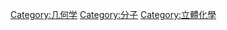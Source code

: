 {{Commonscat|Molecular geometry}}

[[Category:几何学|Category:几何学]]
[[Category:分子|Category:分子]]
[[Category:立體化學|Category:立體化學]]
